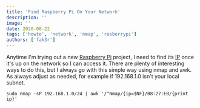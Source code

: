 ```yaml
---
title: 'Find Raspberry Pi On Your Network'
description: ''
image: ''
date: 2020-08-22
tags: ['howto', 'network', 'nmap', 'rasberrypi']
authors: ['fak3r']
---
```


Anytime I'm trying out a new [Raspberry Pi](https://www.raspberrypi.org/) project, I need to find its [IP](https://en.wikipedia.org/wiki/Internet_Protocol) once it's up on the network so I can access it. There are plenty of interesting ways to do this, but I always go with this simple way using nmap and awk. As always adjust as needed, for example if 192.168.1.0 isn't your local subnet.

```
sudo nmap -sP 192.168.1.0/24 | awk '/^Nmap/{ip=$NF}/B8:27:EB/{print ip}'
```
